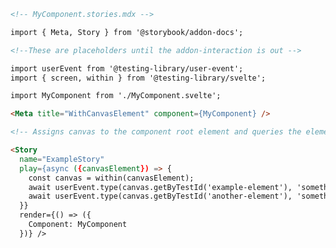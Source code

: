 ```md
<!-- MyComponent.stories.mdx -->

import { Meta, Story } from '@storybook/addon-docs';

<!--These are placeholders until the addon-interaction is out -->

import userEvent from '@testing-library/user-event';
import { screen, within } from '@testing-library/svelte';

import MyComponent from './MyComponent.svelte';

<Meta title="WithCanvasElement" component={MyComponent} />

<!-- Assigns canvas to the component root element and queries the element based on it-->

<Story
  name="ExampleStory"
  play={async ({canvasElement}) => {
    const canvas = within(canvasElement);
    await userEvent.type(canvas.getByTestId('example-element'), 'something');
    await userEvent.type(canvas.getByTestId('another-element'), 'something else');
  }}
  render={() => ({
    Component: MyComponent
  })} />
```